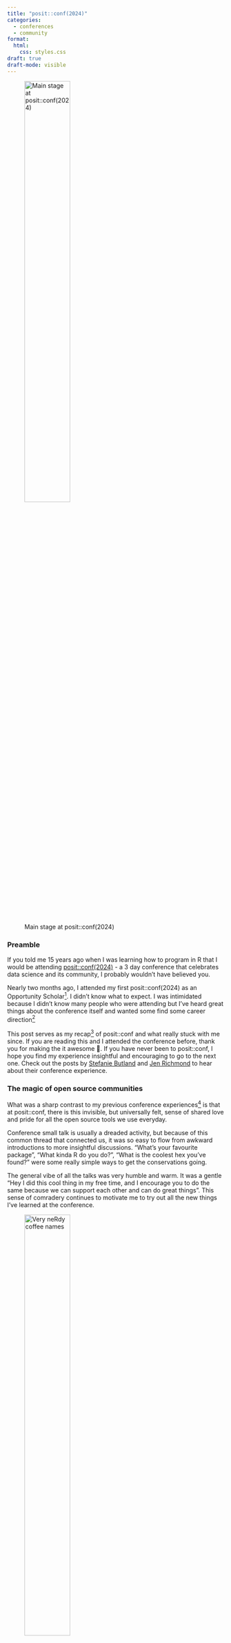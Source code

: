 ```yaml
---
title: "posit::conf(2024)"
categories:
  - conferences
  - community
format:
  html:
    css: styles.css
draft: true
draft-mode: visible
---
```


![Main stage at posit::conf(2024)](IMG_3551.jpeg){fig-align="center" width="50%"}

### Preamble

If you told me 15 years ago when I was learning how to program in R that I would be attending [posit::conf(2024)](https://posit.co/conference/) - a 3 day conference that celebrates data science and its community, I probably wouldn’t have believed you.

Nearly two months ago, I attended my first posit::conf(2024) as an Opportunity Scholar[^1]. I didn’t know what to expect. I was intimidated because I didn’t know many people who were attending but I’ve heard great things about the conference itself and wanted some find some career direction[^2]

This post serves as my recap[^3] of posit::conf and what really stuck with me since. If you are reading this and I attended the conference before, thank you for making the it awesome 💜. If you have never been to posit::conf, I hope you find my experience insightful and encouraging to go to the next one. Check out the posts by [Stefanie Butland]() and [Jen Richmond](https://jennyrichmond.netlify.app/blog/2024-10-03-what-i-learned-at-positconf/) to hear about their conference experience.

### The magic of open source communities

What was a sharp contrast to my previous conference experiences[^2] is that at posit::conf, there is this invisible, but universally felt, sense of shared love and pride for all the open source tools we use everyday.

Conference small talk is usually a dreaded activity, but because of this common thread that connected us, it was so easy to flow from awkward introductions to more insightful discussions. "What's your favourite package", "What kinda R do you do?", "What is the coolest hex you’ve found?” were some really simple ways to get the conservations going.

The general vibe of all the talks was very humble and warm. It was a gentle "Hey I did this cool thing in my free time, and I encourage you to do the same because we can support each other and can do great things”. This sense of comradery continues to motivate me to try out all the new things I’ve learned at the conference.

![Very neRdy coffee names](IMG_3501.jpeg){fig-align="center" width="50%"}

### In three dimension

Being an R programmer can be a physically isolating experience. I go to work, I turn on my computer and I code - by myself. If I need help, my first point of support is Google which usually points me to the resources that are written by folks in the R community. In reality, I was not really alone to begin with. I have this incredible, generous community to lean on.

What was very apparent to me at posit::conf was that the names I have become familiar with over the years are all here in three-dimension. [Hadley Wickham](https://hadley.nz/), [Jenny Bryan](https://jennybryan.org/), [Julie Lowndes](https://jules32.github.io/) and so many more! I felt a great sense of gratitude and maybe a bit of fan-girling for their contributions to the community

![Joe Cheng's live demo on how integrate an LLM into a shiny app](IMG_3541.jpeg){fig-align="center" width="80%"}

Importantly, this gratitude had turned into motivation of wanting to contribute back to the community. The size of the contribution is not important here, it's the act of doing itself is what is key.

This could mean:

-   writing a really good reprex of a question in a forum like Posit Community or Stack Overflow or Github Issues.
-   writing a kind, considered and helpful reply to an existing question
-   write a quick blog on your problem and solution, tag it will keywords so that it may be searchable
-   give a workshop to your local community, record it for others

Remembering your contribution might address another person’s problem

### A small fry's impact

I was expecting to go to the conference to absorb, to learn, to be in the shadows and take it all in. Hearing folks say: "Oh my goodness, you're Fonti?!" was really surreal. What? Is this really happening? To learn that the small things I've done have supported someone was just so warm and fuzzy. I had a great chat with [Lee Durbin](https://leedurbin.co.nz/) about his journey since attending my [R packages workshop](https://www.youtube.com/watch?v=4-9jX5F_l8g) gave me a sense of pride.

These experiences reaffirmed my passion and sense of belonging in the community. It made me want to do more, do better and share it with others. It also reassured me to just - be - myself.

### Take homes

What is clear to me was that posit::conf celebrates the open source R and Python community.

The communities’ generosity in sharing their knowledge is magnified at the conference and encourages you to contribute.

Your contributions, no matter how small or insignificant you think it may be, can still drive positivity.

![Jen Richmond and I at the hex sticker wall!](IMG_3484.jpeg){fig-align="center" width="50%"}

[^1]: The Opportunity Scholar program is one of Posit’s initiatives to celebrate and support folks from groups that are not well represented in the data science community to attend posit::conf. Attending a conference is very costly - there are many considerations, time from work, child/dependent care, travel, accommodation. If it wasn’t for the program, I would not have been able to attend posit::conf. I highly recommend putting an application in.

[^2]: I finished my PhD in 2020 and found myself in a job dedicated to working with researchers and building R packages and Shiny applications. I'm technically a "research software engineer" but to me that title doesn't sit right. This role been an amazing opportunity to deeply learn about software engineering practices but as a biologist at heart, I desperately missed answering questions with my data skills. Being in somewhat of a career crossroad/existential crisis, it was important for me to attend posit::conf. I wanted to meet other kindred spirits that shared the enthusiasm I have for everything I know about R and see what they are doing.

[^3]: It goes without saying, but I am going to say it anyway, my perspective is reflective of my experience so it is only one tiny slice of many experiences of posit::conf.
